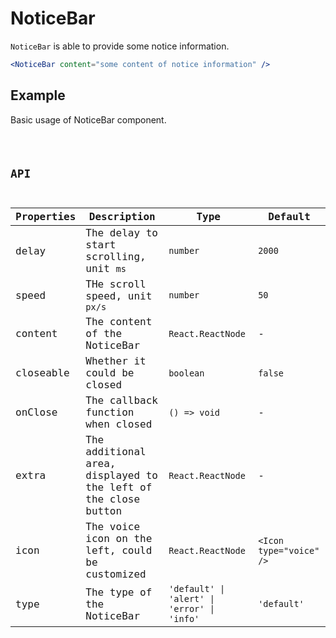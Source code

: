 # NoticeBar

`NoticeBar` is able to provide some notice information.

```jsx pure
<NoticeBar content="some content of notice information" />
```

## Example

Basic usage of NoticeBar component.

<code src="./demo/Example.tsx" />

## API

| Properties | Description                                                    | Type                                        | Default                 |
| ---------- | -------------------------------------------------------------- | ------------------------------------------- | ----------------------- |
| delay      | The delay to start scrolling, unit `ms`                        | `number`                                    | `2000`                  |
| speed      | THe scroll speed, unit `px/s`                                  | `number`                                    | `50`                    |
| content    | The content of the NoticeBar                                   | `React.ReactNode`                           | -                       |
| closeable  | Whether it could be closed                                     | `boolean`                                   | `false`                 |
| onClose    | The callback function when closed                              | `() => void`                                | -                       |
| extra      | The additional area, displayed to the left of the close button | `React.ReactNode`                           | -                       |
| icon       | The voice icon on the left, could be customized                | `React.ReactNode`                           | `<Icon type="voice" />` |
| type       | The type of the NoticeBar                                      | `'default' \| 'alert' \| 'error' \| 'info'` | `'default'`             |
